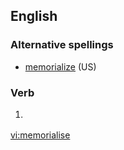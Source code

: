 ==English==

===Alternative spellings===
*[[memorialize]] (US)

===Verb===
{{en-verb|memorialises|memorialising|memorialised|memorialised}}

# {{UK}} {{alternative spelling of|[[memorialize]]}}

[[vi:memorialise]]